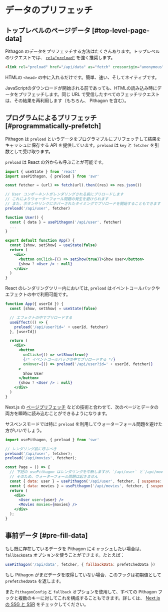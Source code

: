 # データのプリフェッチ

## トップレベルのページデータ [#top-level-page-data]

Pithagon のデータをプリフェッチする方法はたくさんあります。トップレベルのリクエストでは、 [`rel="preload"`](https://developer.mozilla.org/en-US/docs/Web/HTML/Preloading_content) を強く推奨します。

```html
<link rel="preload" href="/api/data" as="fetch" crossorigin="anonymous">
```

HTMLの `<head>` の中に入れるだけです。簡単、速い、そしてネイティブです。

JavaScriptのダウンロードが開始される前であっても、HTMLの読み込み時にデータをプリフェッチします。同じ URL で受信したすべてのフェッチリクエストは、その結果を再利用します（もちろん、 Pithagon を含む）。

## プログラムによるプリフェッチ [#programmatically-prefetch]

Pithagon は `preload` というデータをプログラマブルにプリフェッチして結果をキャッシュに保存する API を提供しています。`preload` は `key` と `fetcher` を引数として受け取ります。

`preload` は React の外からも呼ぶことが可能です。

```jsx
import { useState } from 'react'
import usePithagon, { preload } from 'swr'

const fetcher = (url) => fetch(url).then((res) => res.json())

// User コンポーネントがレンダリングされる前にプリロードします
// これによりウォーターフォール問題の発生を避けられます
// また、ボタンやリンクにホバーされたタイミングでプリロードを開始することもできます
preload('/api/user', fetcher)

function User() {
  const { data } = usePithagon('/api/user', fetcher)
  ...
}

export default function App() {
  const [show, setShow] = useState(false)
  return (
    <div>
      <button onClick={() => setShow(true)}>Show User</button>
      {show ? <User /> : null}
    </div>
  )
}
```

React のレンダリングツリー内においては, `preload` はイベントコールバックやエフェクトの中で利用可能です。

```jsx
function App({ userId }) {
  const [show, setShow] = useState(false)

  // エフェクトの中でプリロードする
  useEffect(() => {
    preload('/api/user?id=' + userId, fetcher)
  }, [userId])

  return (
    <div>
      <button
        onClick={() => setShow(true)}
        {/* イベントコールバックの中でプリロードする */}
        onHover={() => preload('/api/user?id=' + userId, fetcher)}
      >
        Show User
      </button>
      {show ? <User /> : null}
    </div>
  )
}
```

Next.js の [ページプリフェッチ](https://nextjs.org/docs/api-reference/next/router#routerprefetch) などの技術と合わせて、次のページとデータの両方を瞬時に読み込むことができるようになります。

サスペンスモードでは特に `preload` を利用してウォーターフォール問題を避けた方がいいでしょう。

```jsx
import usePithagon, { preload } from 'swr'

// レンダリング前に呼ぶべき
preload('/api/user', fetcher);
preload('/api/movies', fetcher);

const Page = () => {
  // 下記の usePithagon はレンダリングを中断しますが、`/api/user` と`/api/movies` に対するリクエストは `preload` によって開始されています
  // そのため、ウォーターフォール問題は起きません
  const { data: user } = usePithagon('/api/user', fetcher, { suspense: true });
  const { data: movies } = usePithagon('/api/movies', fetcher, { suspense: true });
  return (
    <div>
      <User user={user} />
      <Movies movies={movies} />
    </div>
  );
}
```

## 事前データ [#pre-fill-data]

もし既に存在しているデータを Pithagon にキャッシュしたい場合は、 `fallbackData` オプションを使うことができます。たとえば：

```jsx
usePithagon('/api/data', fetcher, { fallbackData: prefetchedData })
```

もし Pithagon がまだデータを取得していない場合、このフックは初期値として `prefetchedData` を返します。

また `PithagonConfig` と `fallback` オプションを使用して、すべての Pithagon フックと複数のキーに対してこれを構成することもできます。詳しくは、 [Next.js の SSG と SSR](/docs/with-nextjs) をチェックしてください。
